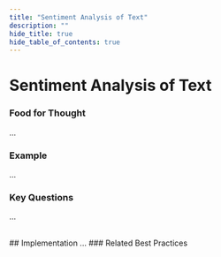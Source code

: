 ```yaml
---
title: "Sentiment Analysis of Text"
description: ""
hide_title: true
hide_table_of_contents: true
---
```



<PageViewTracker featureName={TRACKING_EVENTS.PAGE_VIEW.AI_CAPABILITY_SENTIMENT_ANALYSIS_OF_TEXT} />

<div className="hero-header">
  <h1>Sentiment Analysis of Text</h1>
</div>

### Food for Thought

...

### Example

...

### Key Questions

...

<br />

<div className="section-with-background blue">
  ## Implementation
  ...
### Related Best Practices

<ul className="button-grid">
  <IconLinkButton href="/docs/technical-view/generative-ai/plain/" text="Plain (Foundational Model Access)" />
</ul>

</div>
